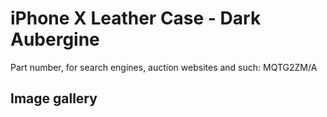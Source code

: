 
# iPhone X Leather Case - Dark Aubergine

Part number, for search engines, auction websites and such: MQTG2ZM/A

## Image gallery

<div style={{ width: '100%', maxWidth: '768px' }}>
<GalleryComponent
    images={[
      {
        original: "/everysource/MQTG2.webp",
        thumbnail: "/everypreview/MQTG2.webp",
      },
      {
        original: "/everysource/MQTG2_AV1_SILVER.webp",
        thumbnail: "/everypreview/MQTG2_AV1_SILVER.webp",
      },
      {
        original: "/everysource/MQTG2_AV1_SPACE_GRAY.webp",
        thumbnail: "/everypreview/MQTG2_AV1_SPACE_GRAY.webp",
      },
      {
        original: "/everysource/MQTG2_AV2.webp",
        thumbnail: "/everypreview/MQTG2_AV2.webp",
      }
    ]}
  />
</div>